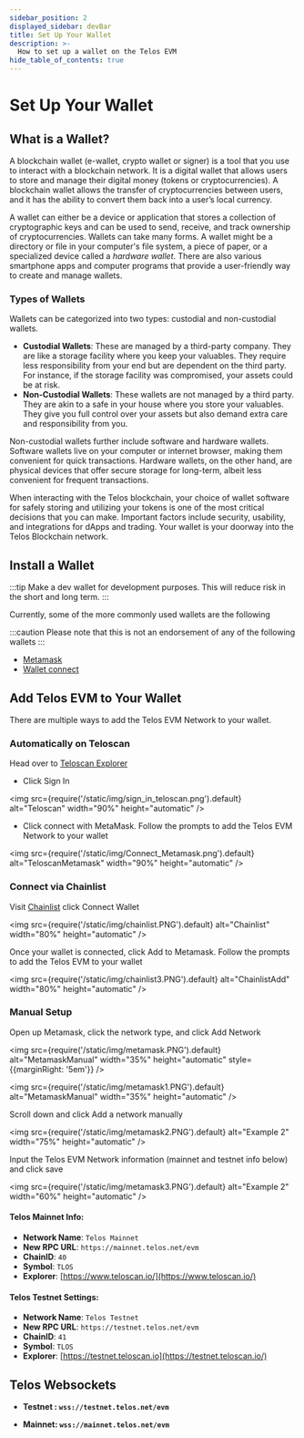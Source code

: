 ```yaml
---
sidebar_position: 2
displayed_sidebar: devBar
title: Set Up Your Wallet
description: >-
  How to set up a wallet on the Telos EVM
hide_table_of_contents: true
---
```


# Set Up Your Wallet

## What is a Wallet?

A blockchain wallet (e-wallet, crypto wallet or signer) is a tool that you use to interact with a blockchain network. It is a digital wallet that allows users to store and manage their digital money (tokens or cryptocurrencies). A blockchain wallet allows the transfer of cryptocurrencies between users, and it has the ability to convert them back into a user’s local currency.

A wallet can either be a device or application that stores a collection of cryptographic keys and can be used to send, receive, and track ownership of cryptocurrencies. Wallets can take many forms. A wallet might be a directory or file in your computer's file system, a piece of paper, or a specialized device called a _hardware wallet_. There are also various smartphone apps and computer programs that provide a user-friendly way to create and manage wallets.

### Types of Wallets

Wallets can be categorized into two types: custodial and non-custodial wallets.

- **Custodial Wallets**: These are managed by a third-party company. They are like a storage facility where you keep your valuables. They require less responsibility from your end but are dependent on the third party. For instance, if the storage facility was compromised, your assets could be at risk.
- **Non-Custodial Wallets**: These wallets are not managed by a third party. They are akin to a safe in your house where you store your valuables. They give you full control over your assets but also demand extra care and responsibility from you.

Non-custodial wallets further include software and hardware wallets. Software wallets live on your computer or internet browser, making them convenient for quick transactions. Hardware wallets, on the other hand, are physical devices that offer secure storage for long-term, albeit less convenient for frequent transactions.

When interacting with the Telos blockchain, your choice of wallet software for safely storing and utilizing your tokens is one of the most critical decisions that you can make. Important factors include security, usability, and integrations for dApps and trading. Your wallet is your doorway into the Telos Blockchain network.

## Install a Wallet

:::tip
Make a dev wallet for development purposes. This will reduce risk in the short and long term.
:::

Currently, some of the more commonly used wallets are the following

:::caution
Please note that this is not an endorsement of any of the following wallets
:::

* [Metamask](https://metamask.io)&#x20;
* [Wallet connect](https://walletconnect.com/)
  
## Add Telos EVM to Your Wallet 

There are multiple ways to add the Telos EVM Network to your wallet.

### Automatically on Teloscan

Head over to [Teloscan Explorer](https://teloscan.io)

- Click Sign In

<img
    src={require('/static/img/sign_in_teloscan.png').default}
    alt="Teloscan"
    width="90%"
    height="automatic"
/>

- Click connect with MetaMask. Follow the prompts to add the Telos EVM Network to your wallet

<img
    src={require('/static/img/Connect_Metamask.png').default}
    alt="TeloscanMetamask"
    width="90%"
    height="automatic"
/>

### Connect via Chainlist

Visit [Chainlist](https://chainlist.org/?search=Telos) click Connect Wallet

<img
    src={require('/static/img/chainlist.PNG').default}
    alt="Chainlist"
    width="80%"
    height="automatic"
/>

Once your wallet is connected, click Add to Metamask. Follow the prompts to add the Telos EVM to your wallet

<img
    src={require('/static/img/chainlist3.PNG').default}
    alt="ChainlistAdd"
    width="80%"
    height="automatic"
/>

### Manual Setup 

Open up Metamask, click the network type, and click Add Network

<img
    src={require('/static/img/metamask.PNG').default}
    alt="MetamaskManual"
    width="35%"
    height="automatic"
    style={{marginRight: '5em'}}
/>

<img
    src={require('/static/img/metamask1.PNG').default}
    alt="MetamaskManual"
    width="35%"
    height="automatic"
/>

Scroll down and click Add a network manually

<img
  src={require('/static/img/metamask2.PNG').default}
  alt="Example 2"
  width="75%"
  height="automatic"
/>

Input the Telos EVM Network information (mainnet and testnet info below) and click save

<img
  src={require('/static/img/metamask3.PNG').default}
  alt="Example 2"
  width="60%"
  height="automatic"
/>

#### **Telos Mainnet Info:**

* **Network Name**: `Telos Mainnet`
* **New RPC URL**: `https://mainnet.telos.net/evm`
* **ChainID**: `40`
* **Symbol**: `TLOS`
* **Explorer**: [https://www.teloscan.io/](https://www.teloscan.io/)

#### **Telos Testnet Settings:**

* **Network Name**: `Telos Testnet`
* **New RPC URL**: `https://testnet.telos.net/evm`
* **ChainID**: `41`
* **Symbol**: `TLOS`
* **Explorer**: [https://testnet.teloscan.io](https://testnet.teloscan.io/)

## Telos Websockets

* **Testnet : `wss://testnet.telos.net/evm`**

* **Mainnet: `wss://mainnet.telos.net/evm`**

